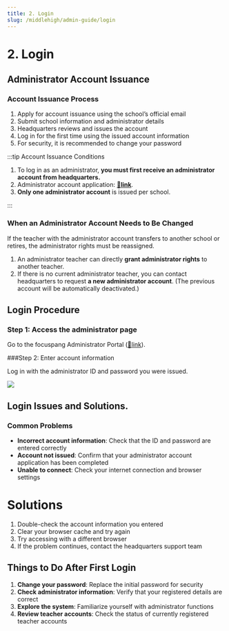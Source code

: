 ```yaml
---
title: 2. Login
slug: /middlehigh/admin-guide/login
---
```



# 2. Login

## Administrator Account Issuance

### Account Issuance Process

1. Apply for account issuance using the school’s official email
2. Submit school information and administrator details
3. Headquarters reviews and issues the account
4. Log in for the first time using the issued account information
5. For security, it is recommended to change your password

:::tip Account Issuance Conditions

1. To log in as an administrator, **you must first receive an administrator account from headquarters.**
2. Administrator account application: [**🔗link**](http://admin.focuspang.com).
3. **Only one administrator account** is issued per school.

:::

### When an Administrator Account Needs to Be Changed

If the teacher with the administrator account transfers to another school or retires, the administrator rights must be reassigned.

1. An administrator teacher can directly **grant administrator rights** to another teacher.
2. If there is no current administrator teacher, you can contact headquarters to request **a new administrator account**. (The previous account will be automatically deactivated.)

## Login Procedure

### Step 1: Access the administrator page

Go to the focuspang Administrator Portal ([🔗link](http://admin.focuspang.com)).

###Step 2: Enter account information

Log in with the administrator ID and password you were issued.

<Image src="/img/en/elementary/admin/02-01.jpg" size="lg" />

## Login Issues and Solutions.

### Common Problems

- **Incorrect account information**: Check that the ID and password are entered correctly
- **Account not issued**: Confirm that your administrator account application has been completed
- **Unable to connect**: Check your internet connection and browser settings

# Solutions

1. Double-check the account information you entered
2. Clear your browser cache and try again
3. Try accessing with a different browser
4. If the problem continues, contact the headquarters support team

## Things to Do After First Login

1. **Change your password**: Replace the initial password for security
2. **Check administrator information**: Verify that your registered details are correct
3. **Explore the system**: Familiarize yourself with administrator functions
4. **Review teacher accounts**: Check the status of currently registered teacher accounts
